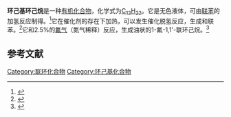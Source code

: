 {{chembox
| Watchedfields = 
| verifiedrevid = 
| ImageFile = Structural formula of bicyclohexyl.svg
| ImageName = Structural formula of bicyclohexyl
| ImageFile1 = Bicyclohexyl 3D ball.png
| ImageName1 = 3D ball-and-stick structure of bicyclohexyl
| PIN =  <!-- Nomenclature of Organic Chemistry – IUPAC Recommendations and Preferred Names 2013 (Blue Book) -->
| OtherNames = 联环己烷
|Section1={{Chembox Identifiers
| ChemSpiderID_Ref = {{chemspidercite|correct|chemspider}}
| ChemSpiderID = 6827
| ChEMBL_Ref = {{ebicite|correct|EBI}}
| ChEMBL = 1231413
| StdInChI_Ref = 
| StdInChI = 1S/C12H22/c1-3-7-11(8-4-1)12-9-5-2-6-10-12/h11-12H,1-10H2
| StdInChIKey_Ref = 
| StdInChIKey = WVIIMZNLDWSIRH-UHFFFAOYSA-N
| CASNo_Ref = {{cascite|correct|CAS}}
| CASNo = 92-51-3
| EINECS = 202-161-4
| PubChem = 7094
| UNII = Y77501141O
| SMILES = C1CCC(CC1)C2CCCCC2
| RTECS = 
| ChEBI_Ref = {{ebicite|correct|EBI}}
| ChEBI = 
| KEGG_Ref = {{keggcite|correct|kegg}}
| KEGG = 
  }}
|Section2={{Chembox Properties
| C=12 | H=22
| Appearance = 无色液体
| Odor = 
| Density = 0.88273 g/cm<sup>3</sup>
| MeltingPtC = 4
| BoilingPtC = 238
| Solubility = 难溶
| Solvent = 其它
| SolubleOther = 和有机溶剂混溶
| VaporPressure = 
| HenryConstant = 
| RefractIndex = 1.4796<ref>{{cite book|last1=Ferris|first1=S. W.|title=Handbook of Hydrocarbons|date=2013|publisher=Elsevier|isbn=9781483272856|page=214|url=https://books.google.com/books?id=0yoSBQAAQBAJ&pg=PA214|language=en}}</ref>
| MagSus = 
  }}
|Section3={{Chembox Hazards
| ExternalSDS = 
| MainHazards = 
| GHSPictograms = {{GHS07}}{{GHS09}}
| GHSSignalWord = 警告
| HPhrases = {{H-phrases|315|319|400|410}}
| PPhrases = {{P-phrases|264|273|280|302+352|305+351+338|321|332+313|337+313|362|391|501}}
| NFPA-H = 
| NFPA-F = 
| NFPA-R = 
| NFPA-S = 
| FlashPtC = 92
| AutoignitionPtC = 245
| ExploLimits = 
| LD50 = 
  }}
}}
'''环己基环己烷'''是一种[[有机化合物|有机化合物]]，化学式为[[C12H22|C<sub>12</sub>H<sub>22</sub>]]。它是无色液体，可由[[联苯|联苯]]的加氢反应制得。<ref>{{cite journal|last1=Pan|first1=Horng-Bin|last2=Wai|first2=Chien M.|title=Sonochemical One-Pot Synthesis of Carbon Nanotube-Supported Rhodium Nanoparticles for Room-Temperature Hydrogenation of Arenes|journal=The Journal of Physical Chemistry C|volume=113|issue=46|year=2009|pages=19782–19788|issn=1932-7447|doi=10.1021/jp903799w}}</ref>它在催化剂的存在下加热，可以发生催化脱氢反应，生成{{le|环己基苯|Cyclohexylbenzene}}和联苯。<ref>{{cite journal|last1=Kalenchuk|first1=A. N.|last2=Leonov|first2=A. V.|last3=Bogdan|first3=V. I.|last4=Kustov|first4=L. M.|title=Dehydrogenataion of Bicyclohexyl over Ni/Oxidized Sibunit Catalyst|journal=Russian Journal of Physical Chemistry A|volume=93|issue=4|year=2019|pages=652–657|issn=0036-0244|doi=10.1134/S0036024419040150}}</ref>它和2.5%的[[氟气|氟气]]（氮气稀释）反应，生成油状的1-氟-1,1'-联环己烷。<ref>{{cite journal|last1=Rozen|first1=Shlomo|last2=Gal|first2=Chava|title=Activating unreactive sites of organic molecules using elemental fluorine|journal=The Journal of Organic Chemistry|volume=52|issue=13|year=1987|pages=2769–2779|issn=0022-3263|doi=10.1021/jo00389a024}}</ref>
==参考文献==
{{reflist}}

[[Category:联环化合物|Category:联环化合物]]
[[Category:环己基化合物|Category:环己基化合物]]